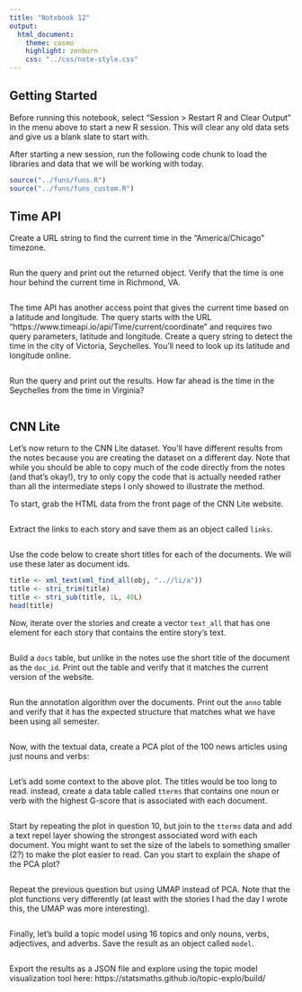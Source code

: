 ```yaml
---
title: "Notebook 12"
output:
  html_document:
    theme: cosmo
    highlight: zenburn
    css: "../css/note-style.css"
---
```


## Getting Started

Before running this notebook, select "Session > Restart R and Clear Output" in
the menu above to start a new R session. This will clear any old data sets and
give us a blank slate to start with.

After starting a new session, run the following code chunk to load the
libraries and data that we will be working with today.

```r
source("../funs/funs.R")
source("../funs/funs_custom.R")
```

## Time API

Create a URL string to find the current time in the "America/Chicago" timezone.

```r

```

Run the query and print out the returned object. Verify that the time is one
hour behind the current time in Richmond, VA.

```r

```

The time API has another access point that gives the current time based on a
latitude and longitude. The query starts with the URL
"https://www.timeapi.io/api/Time/current/coordinate" and requires two query
parameters, latitude and longitude. Create a query string to detect the time
in the city of Victoria, Seychelles. You'll need to look up its latitude and
longitude online.

```r

```

Run the query and print out the results. How far ahead is the time in the
Seychelles from the time in Virginia?

```r

```

## CNN Lite

Let's now return to the CNN Lite dataset. You'll have different results from 
the notes because you are creating the dataset on a different day. Note that
while you should be able to copy much of the code directly from the notes (and
that's okay!), try to only copy the code that is actually needed rather than all
the intermediate steps I only showed to illustrate the method.

To start, grab the HTML data from the front page of the CNN Lite website.

```r

```

Extract the links to each story and save them as an object called `links`.

```r

```

Use the code below to create short titles for each of the documents. We will 
use these later as document ids.

```r
title <- xml_text(xml_find_all(obj, "..//li/a"))
title <- stri_trim(title)
title <- stri_sub(title, 1L, 40L)
head(title)
```

Now, iterate over the stories and create a vector `text_all` that has one
element for each story that contains the entire story's text.

```r

```

Build a `docs` table, but unlike in the notes use the short title of the
document as the `doc_id`. Print out the table and verify that it matches the
current version of the website.

```r

```

Run the annotation algorithm over the documents. Print out the `anno` table and
verify that it has the expected structure that matches what we have been using
all semester.

```r

```

Now, with the textual data, create a PCA plot of the 100 news articles using 
just nouns and verbs:

```r

```

Let's add some context to the above plot. The titles would be too long to read.
instead, create a data table called `tterms` that contains one noun or verb with
the highest G-score that is associated with each document.

```r

```

Start by repeating the plot in question 10, but join to the `tterms` data and
add a text repel layer showing the strongest associated word with each document.
You might want to set the size of the labels to something smaller (2?) to make
the plot easier to read. Can you start to explain the shape of the PCA plot?

```r

```

Repeat the previous question but using UMAP instead of PCA. Note that the plot
functions very differently (at least with the stories I had the day I wrote
this, the UMAP was more interesting).

```r

```

Finally, let's build a topic model using 16 topics and only nouns, verbs,
adjectives, and adverbs. Save the result as an object called `model`.

```r

```

Export the results as a JSON file and explore using the topic model
visualization tool here: https://statsmaths.github.io/topic-explo/build/

```r

```

